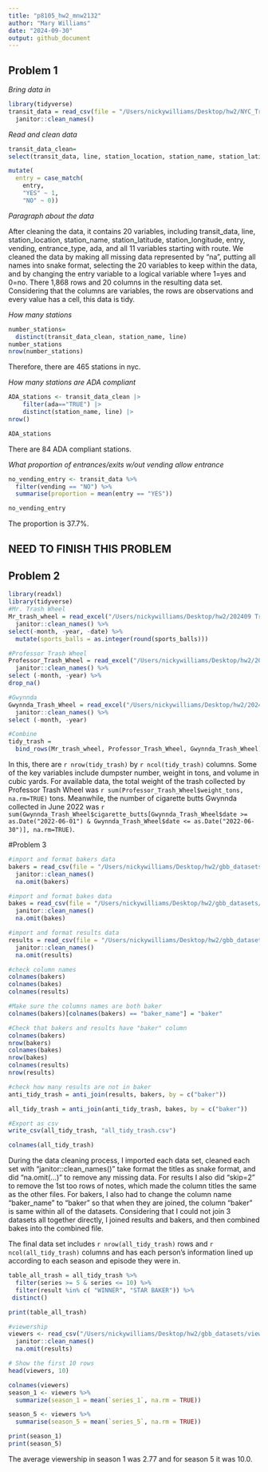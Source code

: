 ```yaml
---
title: "p8105_hw2_mnw2132"
author: "Mary Williams"
date: "2024-09-30"
output: github_document
---
```


## Problem 1

*Bring data in*
```r
library(tidyverse)
transit_data = read_csv(file = "/Users/nickywilliams/Desktop/hw2/NYC_Transit_Subway_Entrance_And_Exit_Data.csv", na=c(".","NA","")) %>%
  janitor::clean_names()
```
*Read and clean data *
```r
transit_data_clean=
select(transit_data, line, station_location, station_name, station_latitude,  station_longitude, starts_with("route"), entry, vending, entrance_type, ada) %>%

mutate(
  entry = case_match(
    entry,
    "YES" ~ 1,
    "NO" ~ 0))
```

*Paragraph about the data* 

After cleaning the data, it contains 20 variables, including transit_data, line, station_location, station_name, station_latitude,  station_longitude, entry, vending, entrance_type, ada, and all 11 variables starting with route. We cleaned the data by making all missing data represented by "na", putting all names into snake format, selecting the 20 variables to keep within the data, and by changing the entry variable to a logical variable where 1=yes and 0=no. There 1,868 rows and 20 columns in the resulting data set. Considering that the columns are variables, the rows are observations and every value has a cell, this data is tidy. 

*How many stations*
```r
number_stations=
  distinct(transit_data_clean, station_name, line)
number_stations
nrow(number_stations)
```
Therefore, there are 465 stations in nyc. 

*How many stations are ADA compliant*
```r
ADA_stations <- transit_data_clean |>
    filter(ada=="TRUE") |>
    distinct(station_name, line) |>
nrow()

ADA_stations
```
There are 84 ADA compliant stations. 

*What proportion of entrances/exits w/out vending allow entrance*
```r
no_vending_entry <- transit_data %>%
  filter(vending == "NO") %>%
  summarise(proportion = mean(entry == "YES"))

no_vending_entry

```
The proportion is 37.7%. 

## NEED TO FINISH THIS PROBLEM

## Problem 2
```r
library(readxl)
library(tidyverse)
#Mr. Trash Wheel
Mr_trash_wheel = read_excel("/Users/nickywilliams/Desktop/hw2/202409 Trash Wheel Collection Data.xlsx", sheet = "Mr. Trash Wheel") %>%
  janitor::clean_names() %>%
select(-month, -year, -date) %>%
  mutate(sports_balls = as.integer(round(sports_balls)))
```

```r
#Professor Trash Wheel
Professor_Trash_Wheel = read_excel("/Users/nickywilliams/Desktop/hw2/202409 Trash Wheel Collection Data.xlsx", sheet = "Professor Trash Wheel") %>%
  janitor::clean_names() %>%
select (-month, -year) %>%
drop_na()
```

```r
#Gwynnda
Gwynnda_Trash_Wheel = read_excel("/Users/nickywilliams/Desktop/hw2/202409 Trash Wheel Collection Data.xlsx", sheet = "Gwynnda Trash Wheel") %>%
  janitor::clean_names() %>%
select (-month, -year) 
```

```r
#Combine
tidy_trash =
  bind_rows(Mr_trash_wheel, Professor_Trash_Wheel, Gwynnda_Trash_Wheel)
```

In this, there are `r nrow(tidy_trash)` by `r ncol(tidy_trash)` columns. Some of the key variables include dumpster number, weight in tons, and volume in cubic yards. For available data, the total weight of the trash collected by Professor Trash Wheel was `r sum(Professor_Trash_Wheel$weight_tons, na.rm=TRUE)` tons. Meanwhile, the number of cigarette butts Gwynnda collected in June 2022 was `r sum(Gwynnda_Trash_Wheel$cigarette_butts[Gwynnda_Trash_Wheel$date >= as.Date("2022-06-01") & Gwynnda_Trash_Wheel$date <= as.Date("2022-06-30")], na.rm=TRUE)`.

#Problem 3
```r
#import and format bakers data
bakers = read_csv(file = "/Users/nickywilliams/Desktop/hw2/gbb_datasets/bakers.csv") %>%
  janitor::clean_names()
  na.omit(bakers)
```

```r
#import and format bakes data
bakes = read_csv(file = "/Users/nickywilliams/Desktop/hw2/gbb_datasets/bakes.csv") %>%
  janitor::clean_names()
  na.omit(bakes)
```

```r
#import and format results data 
results = read_csv(file = "/Users/nickywilliams/Desktop/hw2/gbb_datasets/results.csv", skip=2) %>%
  janitor::clean_names()
  na.omit(results)
```
```r
#check column names
colnames(bakers)
colnames(bakes)
colnames(results)

#Make sure the columns names are both baker
colnames(bakers)[colnames(bakers) == "baker_name"] = "baker"

#Check that bakers and results have "baker" column
colnames(bakers)
nrow(bakers)
colnames(bakes)
nrow(bakes)
colnames(results)
nrow(results)

#check how many results are not in baker 
anti_tidy_trash = anti_join(results, bakers, by = c("baker"))

all_tidy_trash = anti_join(anti_tidy_trash, bakes, by = c("baker"))

#Export as csv
write_csv(all_tidy_trash, "all_tidy_trash.csv")

colnames(all_tidy_trash)
```

During the data cleaning process, I imported each data set, cleaned each set with "janitor::clean_names()" take format the titles as snake format, and did "na.omit(...)" to remove any missing data. For results I also did "skip=2" to remove the 1st too rows of notes, which made the column titles the same as the other files. For bakers, I also had to change the column name "baker_name" to "baker" so that when they are joined, the column "baker" is same within all of the datasets. Considering that I could not join 3 datasets all together directly, I joined results and bakers, and then combined bakes into the combined file. 

The final data set includes `r nrow(all_tidy_trash)` rows and `r ncol(all_tidy_trash)` columns and has each person's information lined up according to each season and episode they were in. 

```r
table_all_trash = all_tidy_trash %>%
  filter(series >= 5 & series <= 10) %>%
  filter(result %in% c( "WINNER", "STAR BAKER")) %>%
 distinct()
```

```r
print(table_all_trash)
```

```r
#viewership
viewers <- read_csv("/Users/nickywilliams/Desktop/hw2/gbb_datasets/viewers.csv") %>%
  janitor::clean_names()
  na.omit(results)

# Show the first 10 rows
head(viewers, 10)

colnames(viewers)
season_1 <- viewers %>%
  summarize(season_1 = mean(`series_1`, na.rm = TRUE))

season_5 <- viewers %>%
  summarise(season_5 = mean(`series_5`, na.rm = TRUE))

print(season_1)
print(season_5)
```

The average viewership in season 1 was 2.77 and for season 5 it was 10.0. 
